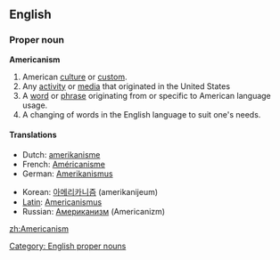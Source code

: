 ==English==

===Proper noun===
'''Americanism'''
#American [[culture]] or [[custom]].
#Any [[activity]] or [[media]] that originated in the United States
#A [[word]] or [[phrase]] originating from or specific to American language usage.
#A changing of words in the English language to suit one's needs.

====Translations====
{{top}}
* Dutch: [[amerikanisme]]
* French: [[Américanisme]]
* German: [[Amerikanismus]]
{{mid}}
* Korean: [[아메리카니즘]] (amerikanijeum)
* [[Latin]]: [[Americanismus]]
* Russian: [[Американизм]] (Americanizm)
{{bottom}}

[[Category: English proper nouns]]

[[zh:Americanism]]